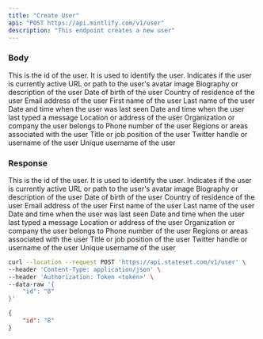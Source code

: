 ```yaml
---
title: "Create User"
api: "POST https://api.mintlify.com/v1/user"
description: "This endpoint creates a new user"
---
```


### Body

<ParamField body="id" type="string">
  This is the id of the user. It is used to identify the user.
</ParamField>

<ParamField body="active" type="boolean">
  Indicates if the user is currently active
</ParamField>

<ParamField body="avatar" type="string">
  URL or path to the user's avatar image
</ParamField>

<ParamField body="bio" type="string">
  Biography or description of the user
</ParamField>

<ParamField body="birthday" type="date">
  Date of birth of the user
</ParamField>

<ParamField body="country" type="string">
  Country of residence of the user
</ParamField>

<ParamField body="email" type="string">
  Email address of the user
</ParamField>

<ParamField body="firstName" type="string">
  First name of the user
</ParamField>

<ParamField body="lastName" type="string">
  Last name of the user
</ParamField>

<ParamField body="last_seen" type="date">
  Date and time when the user was last seen
</ParamField>

<ParamField body="last_typed" type="date">
  Date and time when the user last typed a message
</ParamField>

<ParamField body="location" type="string">
  Location or address of the user
</ParamField>

<ParamField body="organization" type="string">
  Organization or company the user belongs to
</ParamField>

<ParamField body="phone" type="string">
  Phone number of the user
</ParamField>

<ParamField body="regions" type="string">
  Regions or areas associated with the user
</ParamField>

<ParamField body="title" type="string">
  Title or job position of the user
</ParamField>

<ParamField body="twitter" type="string">
  Twitter handle or username of the user
</ParamField>

<ParamField body="username" type="string">
  Unique username of the user
</ParamField>



### Response

<ResponseField name="id" type="string">
  This is the id of the user. It is used to identify the user.
</ResponseField>

<ResponseField name="active" type="boolean">
  Indicates if the user is currently active
</ResponseField>

<ResponseField name="avatar" type="string">
  URL or path to the user's avatar image
</ResponseField>

<ResponseField name="bio" type="string">
  Biography or description of the user
</ResponseField>

<ResponseField name="birthday" type="date">
  Date of birth of the user
</ResponseField>

<ResponseField name="country" type="string">
  Country of residence of the user
</ResponseField>

<ResponseField name="email" type="string">
  Email address of the user
</ResponseField>

<ResponseField name="firstName" type="string">
  First name of the user
</ResponseField>

<ResponseField name="lastName" type="string">
  Last name of the user
</ResponseField>

<ResponseField name="last_seen" type="date">
  Date and time when the user was last seen
</ResponseField>

<ResponseField name="last_typed" type="date">
  Date and time when the user last typed a message
</ResponseField>

<ResponseField name="location" type="string">
  Location or address of the user
</ResponseField>

<ResponseField name="organization" type="string">
  Organization or company the user belongs to
</ResponseField>

<ResponseField name="phone" type="string">
  Phone number of the user
</ResponseField>

<ResponseField name="regions" type="string">
  Regions or areas associated with the user
</ResponseField>

<ResponseField name="title" type="string">
  Title or job position of the user
</ResponseField>

<ResponseField name="twitter" type="string">
  Twitter handle or username of the user
</ResponseField>

<ResponseField name="username" type="string">
  Unique username of the user
</ResponseField>


<RequestExample>

```bash cURL
curl --location --request POST 'https://api.stateset.com/v1/user' \
--header 'Content-Type: application/json' \
--header 'Authorization: Token <token>' \
--data-raw '{
    "id": "8"
}'
```

</RequestExample>

<ResponseExample>

```json Response
{
    "id": "8"
}
```

</ResponseExample>
